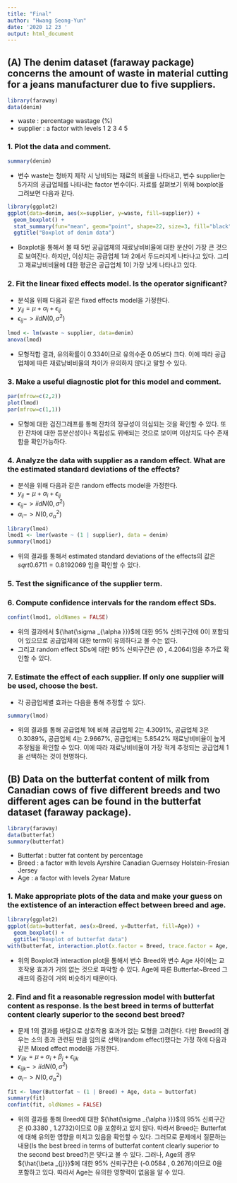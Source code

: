 ```yaml
---
title: "Final"
author: "Hwang Seong-Yun"
date: '2020 12 23 '
output: html_document
---
```


## (A) The denim dataset (faraway package) concerns the amount of waste in material cutting for a jeans manufacturer due to five suppliers.

```r
library(faraway)
data(denim)
```

- waste : percentage wastage (%)
- supplier : a factor with levels 1 2 3 4 5


### 1. Plot the data and comment.

```r
summary(denim)
```

- 변수 waste는 청바지 제작 시 낭비되는 재료의 비율을 나타내고, 변수 supplier는 5가지의 공급업체를 나타내는 factor 변수이다. 자료를 살펴보기 위해 boxplot을 그려보면 다음과 같다.

```r
library(ggplot2)
ggplot(data=denim, aes(x=supplier, y=waste, fill=supplier)) +
  geom_boxplot() +
  stat_summary(fun="mean", geom="point", shape=22, size=3, fill="black") +
  ggtitle("Boxplot of denim data")
```

- Boxplot을 통해서 볼 때 5번 공급업체의 재료낭비비율에 대한 분산이 가장 큰 것으로 보여진다. 하지만, 이상치는 공급업체 1과 2에서 두드러지게 나타나고 있다. 그리고 재료낭비비율에 대한 평균은 공급업체 1이 가장 낮게 나타나고 있다.

### 2. Fit the linear fixed effects model. Is the operator significant?

- 분석을 위해 다음과 같은 fixed effects model을 가정한다.
- $y _{ij} = \mu + \alpha  _{i} + \epsilon  _{ij}$
- $\epsilon  _{ij} ->iid N(0, \sigma  ^{2} )$

```r
lmod <- lm(waste ~ supplier, data=denim)
anova(lmod) 
```

- 모형적합 결과, 유의확률이 0.334이므로 유의수준 0.05보다 크다. 이에 따라 공급업체에 따른 재료낭비비율의 차이가 유의하지 않다고 말할 수 있다.

### 3. Make a useful diagnostic plot for this model and comment.

```r
par(mfrow=c(2,2))
plot(lmod)
par(mfrow=c(1,1))
```

- 모형에 대한 검진그래프를 통해 잔차의 정규성이 의심되는 것을 확인할 수 있다. 또한 잔차에 대한 등분산성이나 독립성도 위배되는 것으로 보이며 이상치도 다수 존재함을 확인가능하다.

### 4. Analyze the data with supplier as a random effect. What are the estimated standard deviations of the effects?

- 분석을 위해 다음과 같은 random effects model을 가정한다.
- $y _{ij} = \mu + \alpha  _{i} + \epsilon  _{ij}$
- $\epsilon  _{ij} ->iid N(0, \sigma  ^{2} )$ 
- $\alpha  _{i} -> N(0, \sigma  _{\alpha }^{2} )$

```r
library(lme4)
lmod1 <- lmer(waste ~ (1 | supplier), data = denim)
summary(lmod1)
```

- 위의 결과를 통해서 estimated standard deviations of the effects의 값은 $sqrt {0.6711} = 0.8192069$ 임을 확인할 수 있다. 

### 5. Test the significance of the supplier term.
### 6. Compute confidence intervals for the random effect SDs.

```r
confint(lmod1, oldNames = FALSE)
```

- 위의 결과에서 ${\hat{\sigma  _{\alpha }}}$에 대한 95% 신뢰구간에 0이 포함되어 있으므로 공급업체에 대한 term이 유의하다고 볼 수는 없다. 
- 그리고 random effect SDs에 대한 95% 신뢰구간은 (0 , 4.2064)임을 추가로 확인할 수 있다.

### 7. Estimate the effect of each supplier. If only one supplier will be used, choose the best.

- 각 공급업체별 효과는 다음을 통해 추정할 수 있다.

```r
summary(lmod)
```

- 위의 결과를 통해 공급업체 1에 비해 공급업체 2는 4.3091%, 공급업체 3은 0.3089%, 공급업체 4는 2.9667%, 공급업체는 5.8542% 재료낭비비율이 높게 추정됨을 확인할 수 있다. 이에 따라 재료낭비비율이 가장 적게 추정되는 공급업체 1을 선택하는 것이 현명하다.

## (B) Data on the butterfat content of milk from Canadian cows of five different breeds and two different ages can be found in the butterfat dataset (faraway package).

```r
library(faraway)
data(butterfat)
summary(butterfat)
```

- Butterfat : butter fat content by percentage
- Breed : a factor with levels Ayrshire Canadian Guernsey Holstein-Fresian Jersey
- Age : a factor with levels 2year Mature

### 1. Make appropriate plots of the data and make your guess on the extistence of an interaction effect between breed and age.

```r
library(ggplot2)
ggplot(data=butterfat, aes(x=Breed, y=Butterfat, fill=Age)) +
  geom_boxplot() +
  ggtitle("Boxplot of butterfat data")
with(butterfat, interaction.plot(x.factor = Breed, trace.factor = Age, response = Butterfat))
```

- 위의 Boxplot과 interaction plot을 통해서 변수 Breed와 변수 Age 사이에는 교호작용 효과가 거의 없는 것으로 파악할 수 있다. Age에 따른 Butterfat~Breed 그래프의 증감이 거의 비슷하기 때문이다.

### 2. Find and fit a reasonable regression model with butterfat content as response. Is the best breed in terms of butterfat content clearly superior to the second best breed?

- 문제 1의 결과를 바탕으로 상호작용 효과가 없는 모형을 고려한다. 다만 Breed의 경우는 소의 종과 관련된 만큼 임의로 선택(random effect)했다는 가정 하에 다음과 같은 Mixed effect model을 가정한다.
- $y _{ijk} = \mu + \alpha  _{i} + \beta  _{j} + \epsilon  _{ijk}$
- $\epsilon  _{ijk} ->iid N(0, \sigma  ^{2} )$ 
- $\alpha  _{i} -> N(0, \sigma  _{\alpha }^{2} )$

```r
fit <- lmer(Butterfat ~ (1 | Breed) + Age, data = butterfat)
summary(fit)
confint(fit, oldNames = FALSE)
```

- 위의 결과를 통해 Breed에 대한 ${\hat{\sigma  _{\alpha }}}$의 95% 신뢰구간은 (0.3380 , 1.2732)이므로 0을 포함하고 있지 않다. 따라서 Breed는 Butterfat에 대해 유의한 영향을 미치고 있음을 확인할 수 있다. 그러므로 문제에서 질문하는 내용(Is the best breed in terms of butterfat content clearly superior to the second best breed?)은 맞다고 볼 수 있다. 그러나, Age의 경우 ${\hat{\beta  _{j}}}$에 대한 95% 신뢰구간은 (-0.0584 , 0.2676)이므로 0을 포함하고 있다. 따라서 Age는 유의한 영향력이 없음을 알 수 있다.


